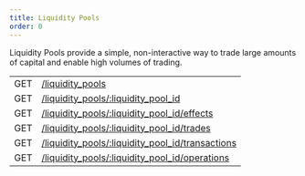 ```yaml
---
title: Liquidity Pools
order: 0
---
```



Liquidity Pools provide a simple, non-interactive way to trade large amounts of capital and enable high volumes of trading.

<EndpointsTable title="Endpoints">

|  |  |
| --- | --- |
| GET | [/liquidity_pools](../../list-liquidity-pools.api.mdx) |
| GET | [/liquidity_pools/:liquidity_pool_id](../../retrieve-a-liquidity-pool.api.mdx) |
| GET | [/liquidity_pools/:liquidity_pool_id/effects](../../retrieve-related-effects.api.mdx) |
| GET | [/liquidity_pools/:liquidity_pool_id/trades](../../retrieve-related-trades.api.mdx) |
| GET | [/liquidity_pools/:liquidity_pool_id/transactions](../../lp-retrieve-related-transactions.api.mdx) |
| GET | [/liquidity_pools/:liquidity_pool_id/operations](../../lp-retrieve-related-operations.api.mdx) |

</EndpointsTable>
